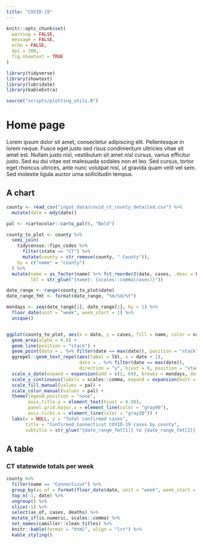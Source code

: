 ```yaml
---
title: "COVID-19"
---
```


```r
knitr::opts_chunk$set(
  warning = FALSE, 
  message = FALSE,
  echo = FALSE,
  dpi = 300,
  fig.showtext = TRUE
)
```

```r
library(tidyverse)
library(showtext)
library(lubridate)
library(kableExtra)

source("scripts/plotting_utils.R")
```


# Home page

Lorem ipsum dolor sit amet, consectetur adipiscing elit. Pellentesque in lorem neque. Fusce eget justo sed risus condimentum ultricies vitae sit amet est. Nullam justo nisl, vestibulum sit amet nisl cursus, varius efficitur justo. Sed eu dui vitae est malesuada sodales non et leo. Sed cursus, tortor eget rhoncus ultrices, ante nunc volutpat nisl, ut gravida quam velit vel sem. Sed molestie ligula auctor urna sollicitudin tempus.

## A chart

```r
county <- read_csv("input_data/covid_ct_county_detailed.csv") %>%
  mutate(date = mdy(date))

pal <- rcartocolor::carto_pal(9, "Bold")

county_to_plot <- county %>%
  semi_join(
    tidycensus::fips_codes %>%
      filter(state == "CT") %>%
      mutate(county = str_remove(county, " County")),
    by = c("name" = "county")
  ) %>%
  mutate(name = as_factor(name) %>% fct_reorder2(date, cases, .desc = FALSE),
         lbl = str_glue("{name}: {scales::comma(cases)}")) 

date_range <- range(county_to_plot$date)
date_range_fmt <- format(date_range, "%m/%d/%Y")

mondays <- seq(date_range[1], date_range[2], by = 1) %>%
  floor_date(unit = "week", week_start = 1) %>%
  unique()


ggplot(county_to_plot, aes(x = date, y = cases, fill = name, color = name)) +
  geom_area(alpha = 0.8) +
  geom_line(position = "stack") +
  geom_point(data = . %>% filter(date == max(date)), position = "stack", size = 1) +
  ggrepel::geom_text_repel(aes(label = lbl, x = date + 1),
                           data = . %>% filter(date == max(date)),
                           direction = "y", hjust = 0, position = "stack", family = "source", size = 3.2, min.segment.length = 10) +
  scale_x_date(expand = expansion(add = c(1, 6)), breaks = mondays, date_labels = "%m/%d") +
  scale_y_continuous(labels = scales::comma, expand = expansion(mult = c(0, 0.1))) +
  scale_fill_manual(values = pal) +
  scale_color_manual(values = pal) +
  theme(legend.position = "none",
        axis.title.y = element_text(hjust = 0.98),
        panel.grid.major.x = element_line(color = "gray90"),
        axis.ticks.x = element_line(color = "gray20")) +
  labs(x = NULL, y = "Total confirmed cases",
       title = "Confirmed Connecticut COVID-19 cases by county",
       subtitle = str_glue("{date_range_fmt[1]} to {date_range_fmt[2]}, with {date_range_fmt[2]} count shown"))
```

## A table

### CT statewide totals per week

```r
county %>%
  filter(name == "Connecticut") %>%
  group_by(as_of = format(floor_date(date, unit = "week", week_start = 1), "%a %b %e, %Y")) %>%
  top_n(-1, date) %>%
  ungroup() %>%
  slice(-1) %>%
  select(as_of, cases, deaths) %>%
  mutate_if(is.numeric, scales::comma) %>%
  set_names(camiller::clean_titles) %>%
  knitr::kable(format = "html", align = "lrr") %>%
  kable_styling()
```

